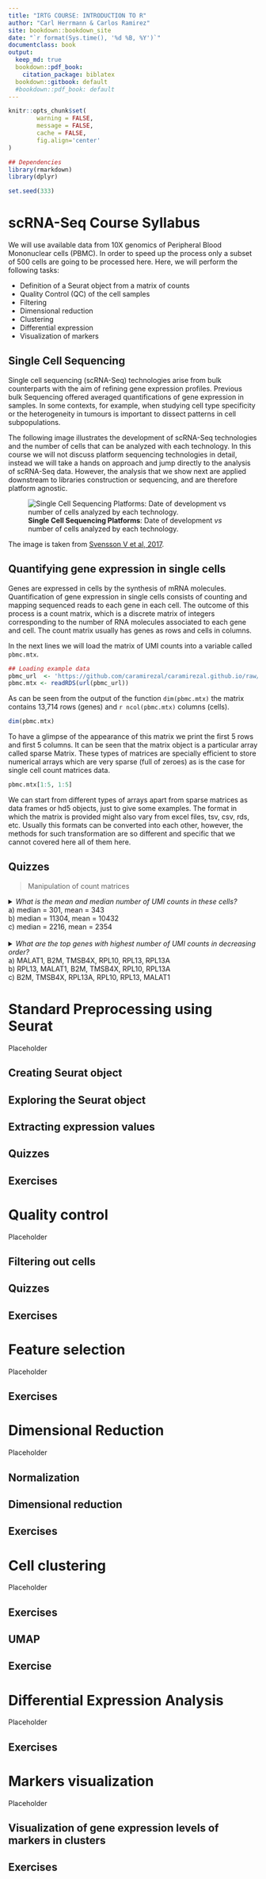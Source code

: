 ```yaml
---
title: "IRTG COURSE: INTRODUCTION TO R"
author: "Carl Herrmann & Carlos Ramirez"
site: bookdown::bookdown_site
date: "`r format(Sys.time(), '%d %B, %Y')`"
documentclass: book
output:
  keep_md: true
  bookdown::pdf_book:
    citation_package: biblatex
  bookdown::gitbook: default
  #bookdown::pdf_book: default
---
```



```r
knitr::opts_chunk$set(
        warning = FALSE, 
        message = FALSE,
        cache = FALSE,
        fig.align='center'
)

## Dependencies
library(rmarkdown)
library(dplyr)

set.seed(333)
```


# scRNA-Seq Course Syllabus {#intro}


We will use available data from 10X genomics of Peripheral Blood Mononuclear cells (PBMC). In order
to speed up the process only a subset of 500 cells are going to be processed here. Here, we will
perform the following tasks:

* Definition of a Seurat object from a matrix of counts
* Quality Control (QC) of the cell samples
* Filtering
* Dimensional reduction
* Clustering
* Differential expression
* Visualization of markers


## Single Cell Sequencing

Single cell sequencing (scRNA-Seq) technologies arise from bulk counterparts with 
the aim of refining gene expression profiles. Previous bulk Sequencing offered 
averaged quantifications of gene expression in samples. In some contexts, for 
example, when studying cell type specificity or the heterogeneity in tumours is 
important to dissect patterns in cell subpopulations.

The following image illustrates the development of scRNA-Seq technologies
and the number of cells that can be analyzed with each technology. In this 
course we will not discuss platform sequencing technologies in detail, 
instead we will take a hands on approach and jump directly to the analysis 
of scRNA-Seq data. However, the analysis that we show next are applied downstream 
to libraries construction or sequencing, and are therefore platform agnostic.


![**Single Cell Sequencing Platforms**: Date of development *vs* number of cells analyzed by each technology.](figures/moores-law.png)

The image is taken from [Svensson V et al, 2017](https://arxiv.org/abs/1704.01379).


## Quantifying gene expression in single cells


Genes are expressed in cells by the synthesis of mRNA molecules. Quantification of gene expression
in single cells consists of counting and mapping sequenced reads to each gene in each cell. The 
outcome of this process is a count matrix, which is a discrete matrix of integers corresponding
to the number of RNA molecules associated to each gene and cell. The count matrix usually has 
genes as rows and cells in columns. 

In the next lines we will load the matrix of UMI counts into a variable called `pbmc.mtx`. 


```r
## Loading example data
pbmc_url  <- 'https://github.com/caramirezal/caramirezal.github.io/raw/master/bookdown-minimal/data/pbmc_10X_500_cells.mtx.rds'
pbmc.mtx <- readRDS(url(pbmc_url))
```


As can be seen from the output of the function `dim(pbmc.mtx)` the matrix contains 13,714 rows (genes) and `r ncol(pbmc.mtx)` columns (cells). 


```r
dim(pbmc.mtx)
```


To have a glimpse of the appearance of this matrix we print the first 5 rows and first 5 columns. It can
be seen that the matrix object is a particular array called sparse Matrix. These types of matrices are 
specially efficient to store numerical arrays which are very sparse (full of zeroes) as is the case
for single cell count matrices data.


```r
pbmc.mtx[1:5, 1:5]
```

We can start from different types of arrays apart from sparse matrices as data frames or hd5 
objects, just to give some examples. The format in which the matrix is provided might also vary from 
excel files, tsv, csv, rds, etc. Usually this formats can be converted into each other, however, the
methods for such transformation are so different and specific that we cannot covered here all of them
here.


## Quizzes

> Manipulation of count matrices

<details>
<summary> *What is the mean and median number of UMI counts in these cells?* 
<br>
 a) median = 301, mean = 343
<br>
 b) median = 11304, mean = 10432
<br>
 c) median = 2216, mean = 2354
</summary>
<br>
<b>Answer:</b>
<br>
`umi.sum <- apply(pbmc.mtx, 2, sum)`
<br>
`summary(umi.sum)`

`Min. 1st Qu.  Median    Mean 3rd Qu.    Max.` <br>
`561      1741      2216      2354      2746      7928`  
</details> 

<br>
<details>
<summary> *What are the top genes with highest number of UMI counts in decreasing order?* 
<br>
 a) MALAT1, B2M, TMSB4X, RPL10, RPL13, RPL13A
<br>
 b) RPL13, MALAT1, B2M, TMSB4X, RPL10, RPL13A
<br>
 c) B2M, TMSB4X, RPL13A, RPL10, RPL13, MALAT1
</summary>
<br>
<b>Answer:</b>
<br>
<br>
`## Getting sum of umi counts per row (gene)`
<br>
`umi.sum.gene <- apply(pbmc.mtx, 1, sum)`
<br>

`## Sorting and showing top 6 genes with highest number of UMIs`
<br>
`sort(umi.sum.gene, decreasing = TRUE) %>% head()`
<br>
`MALAT1    B2M TMSB4X  RPL10  RPL13 RPL13A` 
<br>
`28672  22976  22741  16616  14179  13975` 
</details> 


<!--chapter:end:index.Rmd-->


# Standard Preprocessing using Seurat

Placeholder


## Creating Seurat object
## Exploring the Seurat object
## Extracting expression values 
## Quizzes
## Exercises

<!--chapter:end:01-Seurat.Rmd-->


# Quality control

Placeholder


## Filtering out cells
## Quizzes
## Exercises

<!--chapter:end:02-Quality_control.Rmd-->


# Feature selection

Placeholder


## Exercises

<!--chapter:end:03-Feature_selection.Rmd-->


# Dimensional Reduction

Placeholder


## Normalization
## Dimensional reduction
## Exercises

<!--chapter:end:04-Normalization_and_Dimensional_Reduction.Rmd-->


# Cell clustering

Placeholder


## Exercises
## UMAP
## Exercise

<!--chapter:end:05-Cluster_visualization.Rmd-->


# Differential Expression Analysis

Placeholder


## Exercises

<!--chapter:end:06-Differential_Expression.Rmd-->


# Markers visualization

Placeholder


## Visualization of gene expression levels of markers in clusters
## Exercises

<!--chapter:end:07-Profiling_cells.Rmd-->

